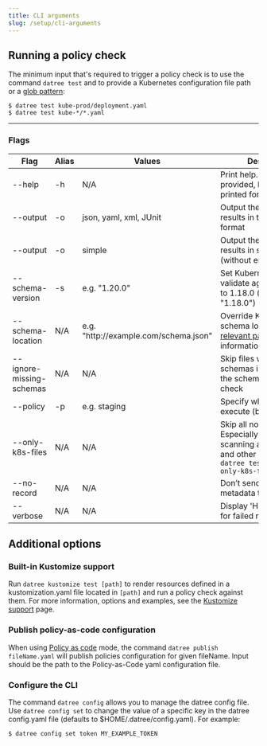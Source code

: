```yaml
---
title: CLI arguments
slug: /setup/cli-arguments
---
```


## Running a policy check

The minimum input that's required to trigger a policy check is to use the command `datree test` and to provide a Kubernetes configuration file path or a [glob pattern](https://www.digitalocean.com/community/tools/glob):

```terminal
$ datree test kube-prod/deployment.yaml
$ datree test kube-*/*.yaml
```

---

### Flags

| Flag                     | Alias | Values                                 | Description                                                                                                                                        |
| ------------------------ | ----- | -------------------------------------- | -------------------------------------------------------------------------------------------------------------------------------------------------- |
| --help                   | -h    | N/A                                    | Print help. If a command is provided, help will be printed for that command                                                                        |
| --output                 | -o    | json, yaml, xml, JUnit                 | Output the policy check results in the requested format                                                                                            |
| --output                 | -o    | simple                                 | Output the policy check results in simple text (without emoji or colors)                                                                           |
| --schema-version         | -s    | e.g. "1.20.0"                          | Set Kubernetes version to validate against.&#x20;Defaults to 1.18.0 (default "1.18.0")                                                             |
| --schema-location        | N/A   | e.g. "http\://example.com/schema.json" | Override Kubernetes schema location. See [relevant page](/setup/schema-validation#overriding-schemas-location---crd-support) for more information. |
| --ignore-missing-schemas | N/A   | N/A                                    | Skip files with missing schemas instead of failing the schema validation check                                                                     |
| --policy                 | -p    | e.g. staging                           | Specify which policy to execute (by policy name)                                                                                                   |
| --only-k8s-files         | N/A   | N/A                                    | Skip all non-K8s files.&#x20;Especially useful when scanning a dir with K8s and other config files:&#x20;`datree test *.yaml --only-k8s-files`     |
| --no-record              | N/A   | N/A                                    | Don’t send policy checks metadata to the backend                                                                                                   |
| --verbose                | N/A   | N/A                                    | Display 'How to Fix' link for failed rules in output                                                                                               |

## Additional options

### Built-in Kustomize support

Run `datree kustomize test [path]` to render resources defined in a kustomization.yaml file located in `[path]` and run a policy check against them.
For more information, options and examples, see the [Kustomize support](/integrations/kustomize-support) page.

### Publish policy-as-code configuration

When using [Policy as code](/setup/policy-as-code) mode, the command `datree publish fileName.yaml` will publish policies configuration for given fileName. Input should be the path to the Policy-as-Code yaml configuration file.

### Configure the CLI

The command `datree config` allows you to manage the datree config file. Use `datree config set` to change the value of a specific key in the datree config.yaml file (defaults to $HOME/.datree/config.yaml). For example:

```terminal
$ datree config set token MY_EXAMPLE_TOKEN
```
